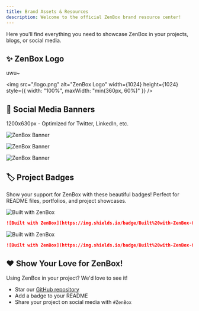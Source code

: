```yaml
---
title: Brand Assets & Resources
description: Welcome to the official ZenBox brand resource center!
---
```


Here you'll find everything you need to showcase ZenBox in your projects, blogs, or social media.

## ✨ ZenBox Logo

uwu~

<img
  src="/logo.png"
  alt="ZenBox Logo"
  width={1024}
  height={1024}
  style={{ width: "100%", maxWidth: "min(360px, 60%)" }}
/>

## 📱 Social Media Banners

1200x630px - Optimized for Twitter, LinkedIn, etc.

![ZenBox Banner](/banners/default.png "Default")

![ZenBox Banner](/banners/light.png "Light")

![ZenBox Banner](/banners/dark.png "Dark")

## 🏷️ Project Badges

Show your support for ZenBox with these beautiful badges! Perfect for README files, portfolios, and project showcases.

<img
  alt="Built with ZenBox"
  src="https://img.shields.io/badge/Built%20with-ZenBox-80d05b?style=social&logo=hackthebox"
/>

```markdown
![Built with ZenBox](https://img.shields.io/badge/Built%20with-ZenBox-80d05b?style=social&logo=hackthebox)
```

<img
  alt="Built with ZenBox"
  src="https://img.shields.io/badge/Built%20with-ZenBox-80d05b?style=flat&logo=hackthebox"
/>

```markdown
![Built with ZenBox](https://img.shields.io/badge/Built%20with-ZenBox-80d05b?style=flat&logo=hackthebox)
```

## ❤️ Show Your Love for ZenBox!

Using ZenBox in your project? We'd love to see it!

- Star our [GitHub repository](https://github.com/idootop/ZenBox)
- Add a badge to your README
- Share your project on social media with `#ZenBox`

